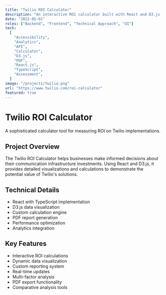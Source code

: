 ```yaml
---
title: "Twilio ROI Calculator"
description: "An interactive ROI calculator built with React and D3.js, helping businesses evaluate their potential return on investment with Twilio's communication solutions."
date: "2022-05-01"
roles: ["Backend", "Frontend", "Technical Approach", "UI"]
tech:
  [
    "Accessibility",
    "Analytics",
    "API",
    "Calculator",
    "D3.js",
    "PDF",
    "React.js",
    "TypeScript",
    "Assessment",
  ]
image: "/projects/twilio.png"
url: "https://www.twilio.com/roi-calculator"
featured: true
---
```


# Twilio ROI Calculator

A sophisticated calculator tool for measuring ROI on Twilio implementations.

## Project Overview

The Twilio ROI Calculator helps businesses make informed decisions about their communication infrastructure investments. Using React and D3.js, it provides detailed visualizations and calculations to demonstrate the potential value of Twilio's solutions.

## Technical Details

- React with TypeScript implementation
- D3.js data visualization
- Custom calculation engine
- PDF report generation
- Performance optimization
- Analytics integration

## Key Features

- Interactive ROI calculations
- Dynamic data visualization
- Custom reporting system
- Real-time updates
- Multi-factor analysis
- PDF export functionality
- Comparative analysis tools
